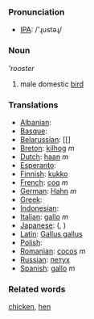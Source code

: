 === Pronunciation ===
*[[w:IPA|IPA]]: /'ɻustəɻ/

=== Noun ===

'''rooster''

# male domestic [[bird]]

=== Translations ===

*[[Albanian]]: [[]]
*[[Basque]]: [[]]
*[[Belarussian]]: [[]
*[[Breton]]: [[kilhog]] ''m''
*[[Dutch]]: [[haan]] ''m''
*[[Esperanto]]: [[]]
*[[Finnish]]: [[kukko]]
*[[French]]: [[coq]] ''m''
*[[German]]: [[Hahn]] ''m''
*[[Greek]]: [[]]
*[[Indonesian]]: [[]]
*[[Italian]]: [[gallo]] ''m''
*[[Japanese]]: [[]] ([[]], )
*[[Latin]]: [[Gallus gallus]] '' ''
*[[Polish]]: [[]] '' ''
*[[Romanian]]: [[cocoş]] ''m''
*[[Russian]]: [[петух]]
*[[Spanish]]: [[gallo]] ''m''

=== Related words ===

[[chicken]], [[hen]]